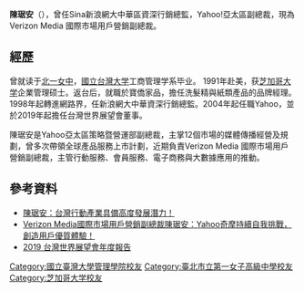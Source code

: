 {{blpunsourced|time=2017-03-27T20:21:11+00:00}}
'''陳琚安'''（{{bd|1968年|3月|catIdx=C陳}}），曾任Sina新浪網大中華區資深行銷總監，Yahoo!亞太區副總裁，現為Verizon Media 國際市場用戶營銷副總裁。

==經歷==
曾就读于[[北一女中|北一女中]]，[[國立台灣大学|國立台灣大学]]工商管理学系毕业。
1991年赴美，获[[芝加哥大学|芝加哥大学]]企業管理硕士。返台后，就職於寶僑家品，擔任洗髮精與紙類產品的品牌經理。1998年起轉進網路界，任新浪網大中華資深行銷總監。2004年起任職Yahoo，並於2019年起擔任台灣世界展望會董事。

陳琚安是Yahoo亞太區策略暨營運部副總裁，主掌12個市場的媒體傳播經營及規劃，曾多次帶領全球產品服務上市計劃，近期負責Verizon Media 國際市場用戶營銷副總裁，主管行動服務、會員服務、電子商務與大數據應用的推動。

==參考資料==
*[https://tw.news.yahoo.com/%E9%99%B3%E7%90%9A%E5%AE%89-%E5%8F%B0%E7%81%A3%E8%A1%8C%E5%8B%95%E7%94%A2%E6%A5%AD%E5%85%B7%E5%82%99%E9%AB%98%E5%BA%A6%E7%99%BC%E5%B1%95%E6%BD%9B%E5%8A%9B-083000330.html 陳琚安：台灣行動產業具備高度發展潛力！]
*[https://tw.news.yahoo.com/verizon-media%E5%9C%8B%E9%9A%9B%E5%B8%82%E5%A0%B4%E7%94%A8%E6%88%B6%E7%87%9F%E9%8A%B7%E5%89%AF%E7%B8%BD%E8%A3%81%E9%99%B3%E7%90%9A%E5%AE%89-yahoo%E5%A5%87%E6%91%A9%E6%8C%81%E7%BA%8C%E8%87%AA%E6%88%91%E6%8C%91%E6%88%B0-%E5%89%B5%E9%80%A0%E7%94%A8%E6%88%B6%E5%84%AA%E8%B3%AA%E9%AB%94%E9%A9%97-030000253.html Verizon Media國際市場用戶營銷副總裁陳琚安：Yahoo奇摩持續自我挑戰，創造用戶優質體驗！] {{Wayback|url=https://tw.news.yahoo.com/verizon-media%E5%9C%8B%E9%9A%9B%E5%B8%82%E5%A0%B4%E7%94%A8%E6%88%B6%E7%87%9F%E9%8A%B7%E5%89%AF%E7%B8%BD%E8%A3%81%E9%99%B3%E7%90%9A%E5%AE%89-yahoo%E5%A5%87%E6%91%A9%E6%8C%81%E7%BA%8C%E8%87%AA%E6%88%91%E6%8C%91%E6%88%B0-%E5%89%B5%E9%80%A0%E7%94%A8%E6%88%B6%E5%84%AA%E8%B3%AA%E9%AB%94%E9%A9%97-030000253.html |date=20190914085413 }}
*[https://www.worldvision.org.tw/upload/report/2019.pdf 2019 台灣世界展望會年度報告] {{Wayback|url=https://www.worldvision.org.tw/upload/report/2019.pdf |date=20200922171444 }}

{{DEFAULTSORT:Chen陳}}
[[Category:國立臺灣大學管理學院校友|Category:國立臺灣大學管理學院校友]]
[[Category:臺北市立第一女子高級中學校友|Category:臺北市立第一女子高級中學校友]]
[[Category:芝加哥大学校友|Category:芝加哥大学校友]]